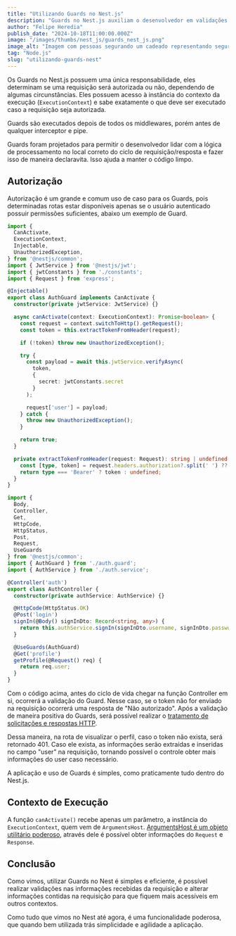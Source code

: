 ```yaml
---
title: "Utilizando Guards no Nest.js"
description: "Guards no Nest.js auxiliam o desenvolvedor em validações antes da instância executar as ações do Controller."
author: "Felipe Heredia"
publish_date: "2024-10-18T11:00:00.000Z"
image: "/images/thumbs/nest_js/guards_nest_js.png"
image_alt: "Imagem com pessoas segurando um cadeado representando segurança."
tag: "Node.js"
slug: "utilizando-guards-nest"
---
```


Os Guards no Nest.js possuem uma única responsabilidade, eles determinam se
uma requisição será autorizada ou não, dependendo de algumas circunstâncias.
Eles possuem acesso à instância do contexto da execução (`ExecutionContext`) e
sabe exatamente o que deve ser executado caso a requisição seja autorizada.

Guards são executados depois de todos os middlewares, porém antes de qualquer
interceptor e pipe.

Guards foram projetados para permitir o desenvolvedor lidar com a lógica de
processamento no local correto do ciclo de requisição/resposta e fazer isso de
maneira declaravita. Isso ajuda a manter o código limpo.

## Autorização

Autorização é um grande e comum uso de caso para os Guards, pois determinadas
rotas estar disponíveis apenas se o usuário autenticado possuir permissões
suficientes, abaixo um exemplo de Guard.

```ts
import {
  CanActivate,
  ExecutionContext,
  Injectable,
  UnauthorizedException,
} from '@nestjs/common';
import { JwtService } from '@nestjs/jwt';
import { jwtConstants } from './constants';
import { Request } from 'express';

@Injectable()
export class AuthGuard implements CanActivate {
  constructor(private jwtService: JwtService) {}

  async canActivate(context: ExecutionContext): Promise<boolean> {
    const request = context.switchToHttp().getRequest();
    const token = this.extractTokenFromHeader(request);

    if (!token) throw new UnauthorizedException();

    try {
      const payload = await this.jwtService.verifyAsync(
        token,
        {
          secret: jwtConstants.secret
        }
      );

      request['user'] = payload;
    } catch {
      throw new UnauthorizedException();
    }

    return true;
  }

  private extractTokenFromHeader(request: Request): string | undefined {
    const [type, token] = request.headers.authorization?.split(' ') ?? [];
    return type === 'Bearer' ? token : undefined;
  }
}
```

```ts
import {
  Body,
  Controller,
  Get,
  HttpCode,
  HttpStatus,
  Post,
  Request,
  UseGuards
} from '@nestjs/common';
import { AuthGuard } from './auth.guard';
import { AuthService } from './auth.service';

@Controller('auth')
export class AuthController {
  constructor(private authService: AuthService) {}

  @HttpCode(HttpStatus.OK)
  @Post('login')
  signIn(@Body() signInDto: Record<string, any>) {
    return this.authService.signIn(signInDto.username, signInDto.password);
  }

  @UseGuards(AuthGuard)
  @Get('profile')
  getProfile(@Request() req) {
    return req.user;
  }
}
```

Com o código acima, antes do ciclo de vida chegar na função Controller em si,
ocorrerá a validação do Guard. Nesse caso, se o token não for enviado na requisição
ocorrerá uma resposta de "Não autorizado". Após a validação de maneira positiva
do Guards, será possível realizar o [tratamento de solicitações e respostas HTTP][nest-js-requisicoes-http].

Dessa maneira, na rota de visualizar o perfil, caso o token não exista, será
retornado 401. Caso ele exista, as informações serão extraídas e inseridas no campo
"user" na requisição, tornando possível o controle obter mais informações do user
caso necessário.

A aplicação e uso de Guards é simples, como praticamente tudo dentro do Nest.js.

## Contexto de Execução

A função `canActivate()` recebe apenas um parâmetro, a instância do `ExecutionContext`,
quem vem de `ArgumentsHost`. [ArgumentsHost é um objeto utilitário poderoso][nest-arguments-host], através
dele é possível obter informações do `Request` e `Response`.

## Conclusão

Como vimos, utilizar Guards no Nest é simples e eficiente, é possível realizar
validações nas informações recebidas da requisição e alterar informações contidas
na requisição para que fiquem mais acessíveis em outros contextos.

Como tudo que vimos no Nest até agora, é uma funcionalidade poderosa, que quando
bem utilizada trás simplicidade e agilidade a aplicação.

[nest-arguments-host]: https://docs.nestjs.com/fundamentals/execution-context#argumentshost-class
[nest-js-requisicoes-http]: /pt-br/blog/nest-js-requisicoes-http/
